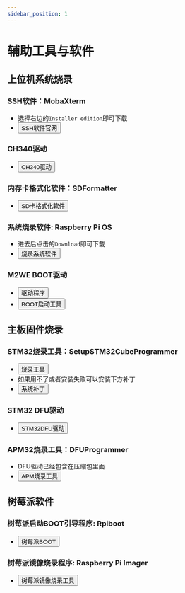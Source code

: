 ```yaml
---
sidebar_position: 1
---
```




# 辅助工具与软件

## **上位机系统烧录**

### SSH软件：MobaXterm
* 选择右边的`Installer edition`即可下载
* <Button variant="contained" disableElevation href="https://mobaxterm.mobatek.net/download-home-edition.html">SSH软件官网</Button>

### CH340驱动
* <Button variant="contained" disableElevation href="https://cdn.mellow.klipper.cn/EXE/CH340.zip">CH340驱动</Button>

### 内存卡格式化软件：SDFormatter
* <Button variant="contained" disableElevation href="https://www.waveshare.net/w/upload/d/d7/Panasonic_SDFormatter.zip">SD卡格式化软件</Button>

### 系统烧录软件: Raspberry Pi OS
* 进去后点击的`Download`即可下载
* <Button variant="contained" disableElevation href="https://www.raspberrypi.com/software/">烧录系统软件</Button>

### M2WE BOOT驱动
* <Button variant="contained" disableElevation href="https://cdn.mellow.klipper.cn/Utils/zadig-2.7.exe">驱动程序</Button>
* <Button variant="contained" disableElevation href="https://cdn.mellow.klipper.cn/Utils/FLY-BOOT-Setup.msi">BOOT启动工具</Button>

## **主板固件烧录**

### STM32烧录工具：SetupSTM32CubeProgrammer
* <Button variant="contained" disableElevation href="https://cdn.mellow.klipper.cn/EXE/SetupSTM32CubeProgrammer_win64.zip">烧录工具</Button>
* 如果用不了或者安装失败可以安装下方补丁
* <Button variant="contained" disableElevation href="https://cdn.mellow.klipper.cn/EXE/%E5%BE%AE%E8%BD%AF%E5%B8%B8%E7%94%A8%E8%BF%90%E8%A1%8C%E5%BA%93%E5%90%88%E9%9B%86.zip">系统补丁</Button>

### STM32 DFU驱动
* <Button variant="contained" disableElevation href="https://cdn.mellow.klipper.cn/EXE/STM32DFU.zip">STM32DFU驱动</Button>

### APM32烧录工具：DFUProgrammer
* DFU驱动已经包含在压缩包里面
* <Button variant="contained" disableElevation href="https://cdn.mellow.klipper.cn/EXE/DFUProgrammer.zip">APM烧录工具</Button>

## **树莓派软件**

### 树莓派启动BOOT引导程序: Rpiboot
* <Button variant="contained" disableElevation href="https://files.waveshare.net/wiki/w/upload/f/f3/Rpiboot_setup.zip">树莓派BOOT</Button>

### 树莓派镜像烧录程序: Raspberry Pi Imager
* <Button variant="contained" disableElevation href="https://www.raspberrypi.com/software/">树莓派镜像烧录工具</Button>
